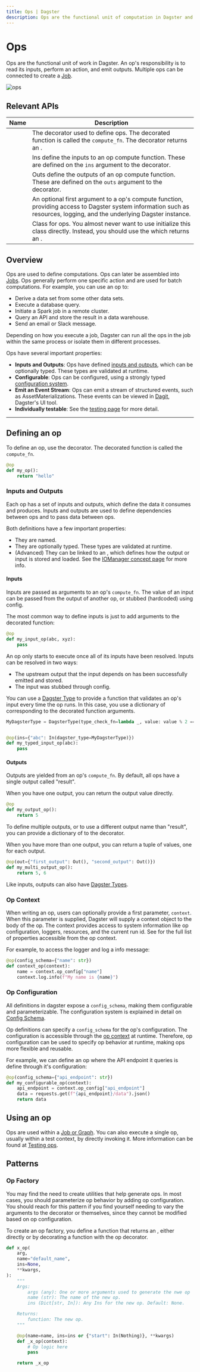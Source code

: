 ```yaml
---
title: Ops | Dagster
description: Ops are the functional unit of computation in Dagster and contain the core logic of your orchestration graph.
---
```


# Ops

Ops are the functional unit of work in Dagster. An op's responsibility is to read its inputs, perform an action, and emit outputs. Multiple ops can be connected to create a [Job](/concepts/ops-jobs-graphs/jobs-graphs).

<Image alt="ops" src="/images/solids.png" width={3200} height={1040} />

## Relevant APIs

| Name                                    | Description                                                                                                                                                                                     |
| --------------------------------------- | ----------------------------------------------------------------------------------------------------------------------------------------------------------------------------------------------- |
| <PyObject object="op" decorator />      | The decorator used to define ops. The decorated function is called the `compute_fn`. The decorator returns an <PyObject object="OpDefinition" />.                                               |
| <PyObject object="In" />                | Ins define the inputs to an op compute function. These are defined on the `ins` argument to the <PyObject object="op" decorator/> decorator.                                                    |
| <PyObject object="Out" />               | Outs define the outputs of an op compute function. These are defined on the `outs` argument to the <PyObject object="op" displayText="op" decorator/> decorator.                                |
| <PyObject object="OpExecutionContext"/> | An optional first argument to a op's compute function, providing access to Dagster system information such as resources, logging, and the underlying Dagster instance.                          |
| <PyObject object="OpDefinition"  />     | Class for ops. You almost never want to use initialize this class directly. Instead, you should use the <PyObject object="op" decorator /> which returns an <PyObject object="OpDefinition" />. |

## Overview

Ops are used to define computations. Ops can later be assembled into [Jobs](/concepts/ops-jobs-graphs/jobs-graphs). Ops generally perform one specific action and are used for batch computations. For example, you can use an op to:

- Derive a data set from some other data sets.
- Execute a database query.
- Initiate a Spark job in a remote cluster.
- Query an API and store the result in a data warehouse.
- Send an email or Slack message.

Depending on how you execute a job, Dagster can run all the ops in the job within the same process or isolate them in different processes.

Ops have several important properties:

- **Inputs and Outputs**: Ops have defined [inputs and outputs](#inputs-and-outputs), which can be optionally typed. These types are validated at runtime.
- **Configurable**: Ops can be configured, using a strongly typed [configuration system](/concepts/configuration/config-schema).
- **Emit an Event Stream**: Ops can emit a stream of structured events, such as AssetMaterializations. These events can be viewed in [Dagit](/concepts/dagit/dagit), Dagster's UI tool.
- **Individually testable**: See the [testing page](/concepts/testing) for more detail.

---

## Defining an op

To define an op, use the <PyObject object="op" decorator /> decorator. The decorated function is called the `compute_fn`.

```python file=/concepts/solids_pipelines/solids.py startafter=start_op_marker endbefore=end_op_marker
@op
def my_op():
    return "hello"
```

### Inputs and Outputs

Each op has a set of inputs and outputs, which define the data it consumes and produces. Inputs and outputs are used to define dependencies between ops and to pass data between ops.

Both definitions have a few important properties:

- They are named.
- They are optionally typed. These types are validated at runtime.
- (Advanced) They can be linked to an <PyObject object="IOManager"/>, which defines how the output or input is stored and loaded. See the [IOManager concept page](/concepts/io-management/io-managers) for more info.

#### Inputs

Inputs are passed as arguments to an op's `compute_fn`. The value of an input can be passed from the output of another op, or stubbed (hardcoded) using config.

The most common way to define inputs is just to add arguments to the decorated function:

```python file=/concepts/solids_pipelines/solids.py startafter=start_input_op_marker endbefore=end_input_op_marker
@op
def my_input_op(abc, xyz):
    pass
```

An op only starts to execute once all of its inputs have been resolved. Inputs can be resolved in two ways:

- The upstream output that the input depends on has been successfully emitted and stored.
- The input was stubbed through config.

You can use a [Dagster Type](/concepts/types) to provide a function that validates an op's input every time the op runs. In this case, you use a dictionary of <PyObject object="In" pluralize /> corresponding to the decorated function arguments.

```python file=/concepts/solids_pipelines/solids.py startafter=start_typed_input_op_marker endbefore=end_typed_input_op_marker
MyDagsterType = DagsterType(type_check_fn=lambda _, value: value % 2 == 0, name="MyDagsterType")


@op(ins={"abc": In(dagster_type=MyDagsterType)})
def my_typed_input_op(abc):
    pass
```

#### Outputs

Outputs are yielded from an op's `compute_fn`. By default, all ops have a single output called "result".

When you have one output, you can return the output value directly.

```python file=/concepts/solids_pipelines/solids.py startafter=start_output_op_marker endbefore=end_output_op_marker
@op
def my_output_op():
    return 5
```

To define multiple outputs, or to use a different output name than "result", you can provide a dictionary of <PyObject object="Out" pluralize /> to the <PyObject object="op" decorator /> decorator.

When you have more than one output, you can return a tuple of values, one for each output.

```python file=/concepts/solids_pipelines/solids.py startafter=start_multi_output_op_marker endbefore=end_multi_output_op_marker
@op(out={"first_output": Out(), "second_output": Out()})
def my_multi_output_op():
    return 5, 6
```

Like inputs, outputs can also have [Dagster Types](/concepts/types).

### Op Context

When writing an op, users can optionally provide a first parameter, `context`. When this parameter is supplied, Dagster will supply a context object to the body of the op. The context provides access to system information like op configuration, loggers, resources, and the current run id. See <PyObject object="OpExecutionContext"/> for the full list of properties accessible from the op context.

For example, to access the logger and log a info message:

```python file=/concepts/solids_pipelines/solids.py startafter=start_op_context_marker endbefore=end_op_context_marker
@op(config_schema={"name": str})
def context_op(context):
    name = context.op_config["name"]
    context.log.info(f"My name is {name}")
```

### Op Configuration

All definitions in dagster expose a `config_schema`, making them configurable and parameterizable. The configuration system is explained in detail on [Config Schema](/concepts/configuration/config-schema).

Op definitions can specify a `config_schema` for the op's configuration. The configuration is accessible through the [op context](#op-context) at runtime. Therefore, op configuration can be used to specify op behavior at runtime, making ops more flexible and reusable.

For example, we can define an op where the API endpoint it queries is define through it's configuration:

```python file=/concepts/solids_pipelines/solids.py startafter=start_configured_op_marker endbefore=end_configured_op_marker
@op(config_schema={"api_endpoint": str})
def my_configurable_op(context):
    api_endpoint = context.op_config["api_endpoint"]
    data = requests.get(f"{api_endpoint}/data").json()
    return data
```

## Using an op

Ops are used within a [Job or Graph](/concepts/ops-jobs-graphs/jobs-graphs). You can also execute a single op, usually within a test context, by directly invoking it. More information can be found at [Testing ops](/concepts/testing#testing-ops).

## Patterns

### Op Factory

You may find the need to create utilities that help generate ops. In most cases, you should parameterize op behavior by adding op configuration. You should reach for this pattern if you find yourself needing to vary the arguments to the <PyObject object="op" decorator /> decorator or <PyObject object="OpDefinition"/> themselves, since they cannot be modified based on op configuration.

To create an op factory, you define a function that returns an <PyObject object="OpDefinition"/>, either directly or by decorating a function with the op decorator.

```python file=/concepts/solids_pipelines/solids.py startafter=start_op_factory_pattern_marker endbefore=end_op_factory_pattern_marker
def x_op(
    arg,
    name="default_name",
    ins=None,
    **kwargs,
):
    """
    Args:
        args (any): One or more arguments used to generate the nwe op
        name (str): The name of the new op.
        ins (Dict[str, In]): Any Ins for the new op. Default: None.

    Returns:
        function: The new op.
    """

    @op(name=name, ins=ins or {"start": In(Nothing)}, **kwargs)
    def _x_op(context):
        # Op logic here
        pass

    return _x_op
```
